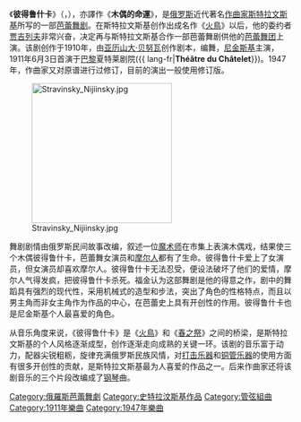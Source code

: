 {{unreferenced|time=2009-12-26T03:18:59+00:00}}
{{NoteTA
|T=zh-cn:彼得鲁什卡;zh-tw:彼得魯什卡;zh-hk:彼得魯斯卡;
|1=zh-cn:彼得鲁什卡;zh-tw:彼得魯什卡;zh-hk:彼得魯斯卡;
}}

《'''彼得鲁什卡'''》（{{lang-en|'''Petrushka'''}}，{{lang-ru|'''Петрушка'''}}），亦譯作《'''木偶的命運'''》，是[[俄罗斯|俄罗斯]]近代著名[[作曲家|作曲家]][[斯特拉文斯基|斯特拉文斯基]]所写的一部[[芭蕾舞剧|芭蕾舞剧]]。在斯特拉文斯基创作出成名作《[[火鳥_(芭蕾舞)|火鳥]]》以后，他的委约者[[贾吉列夫|贾吉列夫]]非常兴奋，决定再与斯特拉文斯基合作一部芭蕾舞剧供他的[[芭蕾舞团|芭蕾舞团]]上演。该剧创作于1910年，由[[亚历山大·贝努瓦|亚历山大·贝努瓦]]创作剧本，{{le|米哈伊尔·福金|Michel Fokine}}编舞，[[尼金斯基|尼金斯基]]主演，1911年6月3日首演于[[巴黎|巴黎]]夏特莱剧院({{ lang-fr|'''Théâtre du Châtelet'''}})。1947年，作曲家又对原谱进行过修订，目前的演出一般使用修订版。

[[Image:Stravinsky_Nijiinsky.jpg|250px]]

舞剧剧情由俄罗斯民间故事改编，叙述一位[[魔术师|魔术师]]在市集上表演木偶戏，结果使三个木偶彼得鲁什卡，芭蕾舞女演员和[[摩尔人|摩尔人]]都有了生命。彼得鲁什卡爱上了女演员，但女演员却喜欢摩尔人。彼得鲁什卡无法忍受，便设法破坏了他们的爱情，摩尔人气得发疯，把彼得鲁什卡杀死。福金认为这部舞剧是他的得意之作，剧中的舞蹈具有强烈的现代性，采用机械式的造型和步法，突出了角色的性格特点，而且以男主角而非女主角作为作品的中心，在芭蕾史上具有开创性的作用。彼得鲁什卡也是尼金斯基个人最喜爱的角色。

从音乐角度来说，《彼得鲁什卡》是《[[火鳥_(芭蕾舞)|火鳥]]》和《[[春之祭|春之祭]]》之间的桥梁，是斯特拉文斯基的个人风格逐渐成型，创作逐渐走向成熟的关键一环。该剧的音乐富于动力，配器尖锐粗粝，旋律充满俄罗斯民族风情，对[[打击乐器|打击乐器]]和[[铜管乐器|铜管乐器]]的使用方面有很多开创性的贡献，是斯特拉文斯基最为人喜爱的作品之一。后来作曲家还将该剧音乐的三个片段改编成了[[钢琴|钢琴]]曲。

{{史特拉汶斯基作品|state=collapsed}}

[[Category:俄羅斯芭蕾舞劇|Category:俄羅斯芭蕾舞劇]]
[[Category:史特拉汶斯基作品|Category:史特拉汶斯基作品]]
[[Category:管弦組曲|Category:管弦組曲]]
[[Category:1911年樂曲|Category:1911年樂曲]]
[[Category:1947年樂曲|Category:1947年樂曲]]